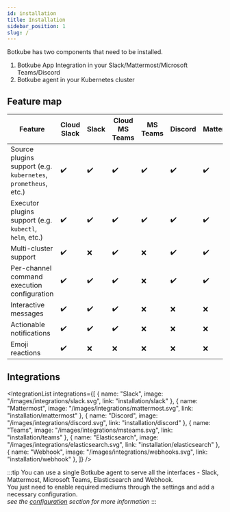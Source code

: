 ```yaml
---
id: installation
title: Installation
sidebar_position: 1
slug: /
---
```



Botkube has two components that need to be installed.

1. Botkube App Integration in your Slack/Mattermost/Microsoft Teams/Discord
2. Botkube agent in your Kubernetes cluster

## Feature map

| Feature                                                        | Cloud Slack        | Slack              | Cloud MS Teams     | MS Teams           | Discord            | Mattermost         | Elasticsearch      | Webhook            |
| -------------------------------------------------------------- | ------------------ | ------------------ | ------------------ | ------------------ | ------------------ | ------------------ | ------------------ | ------------------ |
| Source plugins support (e.g. `kubernetes`, `prometheus`, etc.) | :heavy_check_mark: | :heavy_check_mark: | :heavy_check_mark: | :heavy_check_mark: | :heavy_check_mark: | :heavy_check_mark: | :heavy_check_mark: | :heavy_check_mark: |
| Executor plugins support (e.g. `kubectl`, `helm`, etc.)        | :heavy_check_mark: | :heavy_check_mark: | :heavy_check_mark: | :heavy_check_mark: | :heavy_check_mark: | :heavy_check_mark: | N/A                | N/A                |
| Multi-cluster support                                          | :heavy_check_mark: | :x:                | :heavy_check_mark: | :x:                | :heavy_check_mark: | :heavy_check_mark: | :heavy_check_mark: | :heavy_check_mark: |
| Per-channel command execution configuration                    | :heavy_check_mark: | :heavy_check_mark: | :heavy_check_mark: | :x:                | :heavy_check_mark: | :heavy_check_mark: | N/A                | N/A                |
| Interactive messages                                           | :heavy_check_mark: | :heavy_check_mark: | :heavy_check_mark: | :x:                | :x:                | :x:                | N/A                | N/A                |
| Actionable notifications                                       | :heavy_check_mark: | :heavy_check_mark: | :heavy_check_mark: | :x:                | :x:                | :x:                | N/A                | N/A                |
| Emoji reactions                                                | :heavy_check_mark: | :x:                | :x:                | :x:                | :x:                | :x:                | N/A                | N/A                |

## Integrations

<IntegrationList
  integrations={[
    { name: "Slack", image: "/images/integrations/slack.svg", link: "installation/slack" },
    { name: "Mattermost", image: "/images/integrations/mattermost.svg", link: "installation/mattermost" },
    { name: "Discord", image: "/images/integrations/discord.svg", link: "installation/discord" },
    { name: "Teams", image: "/images/integrations/msteams.svg", link: "installation/teams" },
    { name: "Elasticsearch", image: "/images/integrations/elasticsearch.svg", link: "installation/elasticsearch" },
    { name: "Webhook", image: "/images/integrations/webhooks.svg", link: "installation/webhook" },
  ]}
/>

:::tip
You can use a single Botkube agent to serve all the interfaces - Slack, Mattermost, Microsoft Teams, Elasticsearch and Webhook. <br/>
You just need to enable required mediums through the settings and add a necessary configuration.<br/>
_see the [configuration](../configuration) section for more information_
:::
